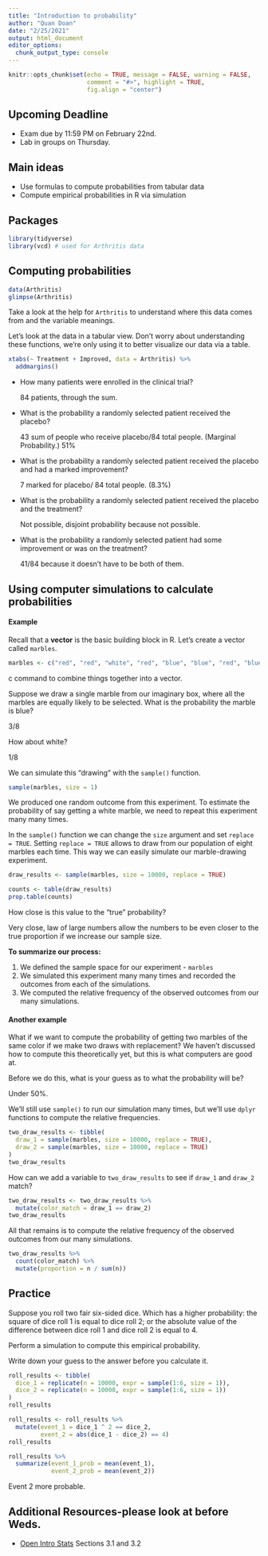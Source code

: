 ```yaml
---
title: "Introduction to probability"
author: "Quan Doan"
date: "2/25/2021"
output: html_document
editor_options: 
  chunk_output_type: console
---
```


```r
knitr::opts_chunk$set(echo = TRUE, message = FALSE, warning = FALSE,
                      comment = "#>", highlight = TRUE,
                      fig.align = "center")
```

## Upcoming Deadline

- Exam due by 11:59 PM on February 22nd.
- Lab in groups on Thursday.

## Main ideas

- Use formulas to compute probabilities from tabular data
- Compute empirical probabilities in R via simulation

## Packages

```r
library(tidyverse)
library(vcd) # used for Arthritis data
```

## Computing probabilities

```r
data(Arthritis)
glimpse(Arthritis)
```

Take a look at the help for `Arthritis` to understand where this data comes
from and the variable meanings.

Let's look at the data in a tabular view. Don't worry about understanding these
functions, we're only using it to better visualize our data via a table.

```r
xtabs(~ Treatment + Improved, data = Arthritis) %>% 
  addmargins()
```

- How many patients were enrolled in the clinical trial?

  84 patients, through the sum.
  
- What is the probability a randomly selected patient received the placebo?

  43 sum of people who receive placebo/84 total people. (Marginal Probability.)
  51%
  
- What is the probability a randomly selected patient received the placebo
  and had a marked improvement?
  
  7 marked for placebo/ 84 total people. (8.3%)
  
- What is the probability a randomly selected patient received the placebo
  and the treatment?
  
  Not possible, disjoint probability because not possible. 
  
  
- What is the probability a randomly selected patient had some improvement or
  was on the treatment?
  
  41/84 because it doesn't have to be both of them.

## Using computer simulations to calculate probabilities

#### Example

Recall that a **vector** is the basic building block in R. Let's create
a vector called `marbles`.

```r
marbles <- c("red", "red", "white", "red", "blue", "blue", "red", "blue")
```

c command to combine things together into a vector.

Suppose we draw a single marble from our imaginary box, where all the marbles
are equally likely to be selected. What is the probability the marble is blue?

3/8

How about white?

1/8

We can simulate this "drawing" with the `sample()` function.

```r
sample(marbles, size = 1)
```

We produced one random outcome from this experiment. To estimate the probability 
of say getting a white marble, we need to repeat this experiment many many
times.

In the `sample()` function we can change the `size` argument and set
`replace = TRUE`. Setting `replace = TRUE` allows to draw from our population
of eight marbles each time. This way we can easily simulate our marble-drawing 
experiment.

```r
draw_results <- sample(marbles, size = 10000, replace = TRUE)
```

```r
counts <- table(draw_results)
prop.table(counts)
```

How close is this value to the "true" probability?

Very close, law of large numbers allow the numbers to be even closer to the 
true proportion if we increase our sample size.

**To summarize our process:**

1. We defined the sample space for our experiment - `marbles`
2. We simulated this experiment many many times and recorded the outcomes from
   each of the simulations.
3. We computed the relative frequency of the observed outcomes from our many
   simulations.
   
#### Another example

What if we want to compute the probability of getting two marbles of the same
color if we make two draws with replacement? We haven't discussed how to
compute this theoretically yet, but this is what computers are good at.

Before we do this, what is your guess as to what the probability will be?

Under 50%.

We'll still use `sample()` to run our simulation many times, but we'll
use `dplyr` functions to compute the relative frequencies.

```r
two_draw_results <- tibble(
  draw_1 = sample(marbles, size = 10000, replace = TRUE),
  draw_2 = sample(marbles, size = 10000, replace = TRUE)
)
two_draw_results
```

How can we add a variable to `two_draw_results` to see if `draw_1` and `draw_2`
match?

```r
two_draw_results <- two_draw_results %>% 
  mutate(color_match = draw_1 == draw_2)
two_draw_results
```

All that remains is to compute the relative frequency of the observed outcomes 
from our many simulations.

```r
two_draw_results %>% 
  count(color_match) %>% 
  mutate(proportion = n / sum(n))
```

## Practice

Suppose you roll two fair six-sided dice. Which has a higher probability:
the square of dice roll 1 is equal to dice roll 2; or the absolute value of the
difference between dice roll 1 and dice roll 2 is equal to 4.

Perform a simulation to compute this empirical probability.

Write down your guess to the answer before you calculate it.

```r
roll_results <- tibble(
  dice_1 = replicate(n = 10000, expr = sample(1:6, size = 1)),
  dice_2 = replicate(n = 10000, expr = sample(1:6, size = 1))
)
roll_results
```


```r
roll_results <- roll_results %>%
  mutate(event_1 = dice_1 ^ 2 == dice_2,
         event_2 = abs(dice_1 - dice_2) == 4)
roll_results
```

```r
roll_results %>%
  summarize(event_1_prob = mean(event_1),
            event_2_prob = mean(event_2))
```

Event 2 more probable.

## Additional Resources-please look at before Weds.

- [Open Intro Stats](https://www.openintro.org/book/os/) Sections 3.1 and 3.2
